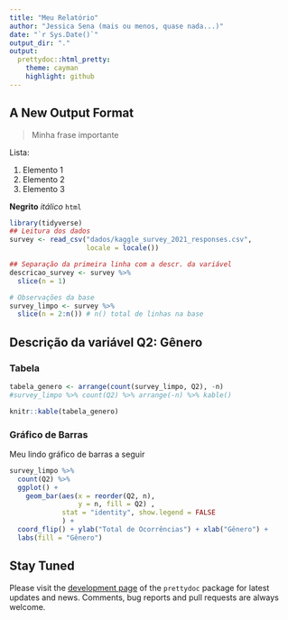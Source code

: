 ```yaml
---
title: "Meu Relatório"
author: "Jessica Sena (mais ou menos, quase nada...)"
date: "`r Sys.Date()`"
output_dir: "."
output:
  prettydoc::html_pretty:
    theme: cayman
    highlight: github
---
```


## A New Output Format

> Minha frase importante

Lista:

1. Elemento 1
1. Elemento 2
1. Elemento 3

**Negrito**  *itálico* `html`

```r
library(tidyverse)
## Leitura dos dados
survey <- read_csv("dados/kaggle_survey_2021_responses.csv", 
                   locale = locale())

## Separação da primeira linha com a descr. da variável
descricao_survey <- survey %>% 
  slice(n = 1)

# Observações da base
survey_limpo <- survey %>% 
  slice(n = 2:n()) # n() total de linhas na base
```


## Descrição da variável Q2: Gênero

### Tabela

```r
tabela_genero <- arrange(count(survey_limpo, Q2), -n)
#survey_limpo %>% count(Q2) %>% arrange(-n) %>% kable()

knitr::kable(tabela_genero)
```

### Gráfico de Barras

Meu lindo gráfico de barras a seguir
```r
survey_limpo %>% 
  count(Q2) %>% 
  ggplot() +
    geom_bar(aes(x = reorder(Q2, n), 
                 y = n, fill = Q2) , 
             stat = "identity", show.legend = FALSE
             ) +
  coord_flip() + ylab("Total de Ocorrências") + xlab("Gênero") +
  labs(fill = "Gênero")
```




## Stay Tuned

Please visit the [development page](https://github.com/yixuan/prettydoc/) of the 
`prettydoc` package for latest updates and news. Comments, bug reports and
pull requests are always welcome.

